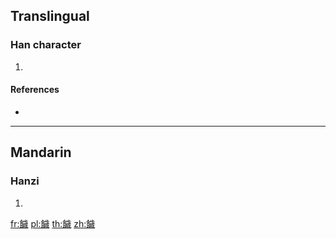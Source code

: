 {{character info/new}}
==Translingual==

===Han character===
{{Han char|rn=184|rad=食|as=13|sn=22|four=81753|canj=OIYMH}}

# {{defn|Han|sort=食13}}

====References====
* {{Han ref|kx=1426.140|dkj=44430|dj=1952.170|hdz=74475.140|uh=9956|ud=39254|bh=F677|bd=63095}}

----

==Mandarin==

===Hanzi===
{{cmn-hanzi|pin=[[huì]] ([[hui4]])|wg=hui<sup>4</sup>}}

# {{defn|lang=cmn|sort=食13}}

[[fr:饖]]
[[pl:饖]]
[[th:饖]]
[[zh:饖]]